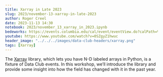 ```yaml
---
title: Xarray in Late 2023
slug: 2023/november-13-xarray-in-late-2023
author: Roger Creel
date: 2023-11-13 14:30
notebook: 2023/november_13_xarray_in_2023.ipynb
bedeworks: https://events.columbia.edu/cal/event/eventView.do?calPath=%2Fpublic%2Fcals%2FMainCal&guid=CAL-00bbdb71-8b18a295-018b-1ae11f46-00004ca6events@columbia.edu&recurrenceId=
youtube: https://www.youtube.com/watch?v=0SZgyZ1hwuc
header_image: "../../../images/data-club-headers/xarray.png"
tags: [Xarray]
---
```


The [Xarray](https://xarray.dev/) library, which lets you have N-D labeled
arrays in Python, is a fixture of Data Club events. In this workshop, we’ll
introduce the library and provide some insight into how the field has
changed with it in the past year.

